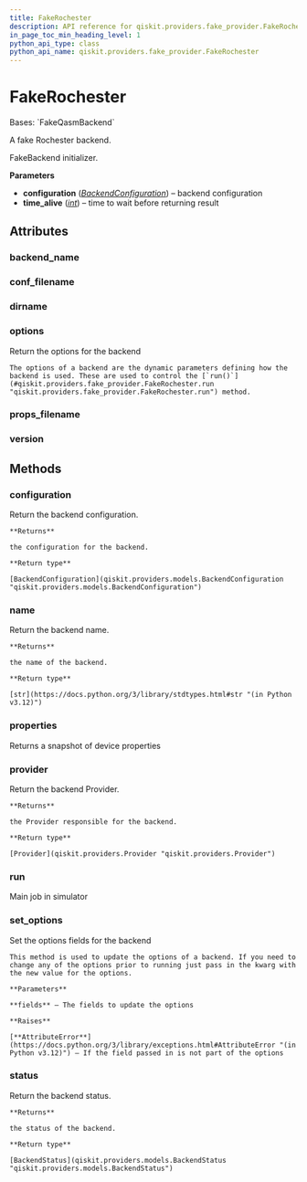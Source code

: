 ```yaml
---
title: FakeRochester
description: API reference for qiskit.providers.fake_provider.FakeRochester
in_page_toc_min_heading_level: 1
python_api_type: class
python_api_name: qiskit.providers.fake_provider.FakeRochester
---
```


# FakeRochester

<Class id="qiskit.providers.fake_provider.FakeRochester" isDedicatedPage={true} github="https://github.com/qiskit/qiskit/tree/stable/0.25/qiskit/providers/fake_provider/backends/rochester/fake_rochester.py" signature="qiskit.providers.fake_provider.FakeRochester" modifiers="class">
  Bases: `FakeQasmBackend`

  A fake Rochester backend.

  FakeBackend initializer.

  **Parameters**

  *   **configuration** ([*BackendConfiguration*](qiskit.providers.models.BackendConfiguration "qiskit.providers.models.BackendConfiguration")) – backend configuration
  *   **time\_alive** ([*int*](https://docs.python.org/3/library/functions.html#int "(in Python v3.12)")) – time to wait before returning result

  ## Attributes

  ### backend\_name

  <Attribute id="qiskit.providers.fake_provider.FakeRochester.backend_name" attributeValue="'fake_rochester'" />

  ### conf\_filename

  <Attribute id="qiskit.providers.fake_provider.FakeRochester.conf_filename" attributeValue="'conf_rochester.json'" />

  ### dirname

  <Attribute id="qiskit.providers.fake_provider.FakeRochester.dirname" attributeValue="'/home/runner/work/qiskit/qiskit/.tox/docs/lib/python3.9/site-packages/qiskit/providers/fake_provider/backends/rochester'" />

  ### options

  <Attribute id="qiskit.providers.fake_provider.FakeRochester.options">
    Return the options for the backend

    The options of a backend are the dynamic parameters defining how the backend is used. These are used to control the [`run()`](#qiskit.providers.fake_provider.FakeRochester.run "qiskit.providers.fake_provider.FakeRochester.run") method.
  </Attribute>

  ### props\_filename

  <Attribute id="qiskit.providers.fake_provider.FakeRochester.props_filename" attributeValue="'props_rochester.json'" />

  ### version

  <Attribute id="qiskit.providers.fake_provider.FakeRochester.version" attributeValue="1" />

  ## Methods

  ### configuration

  <Function id="qiskit.providers.fake_provider.FakeRochester.configuration" signature="configuration()">
    Return the backend configuration.

    **Returns**

    the configuration for the backend.

    **Return type**

    [BackendConfiguration](qiskit.providers.models.BackendConfiguration "qiskit.providers.models.BackendConfiguration")
  </Function>

  ### name

  <Function id="qiskit.providers.fake_provider.FakeRochester.name" signature="name()">
    Return the backend name.

    **Returns**

    the name of the backend.

    **Return type**

    [str](https://docs.python.org/3/library/stdtypes.html#str "(in Python v3.12)")
  </Function>

  ### properties

  <Function id="qiskit.providers.fake_provider.FakeRochester.properties" signature="properties()">
    Returns a snapshot of device properties
  </Function>

  ### provider

  <Function id="qiskit.providers.fake_provider.FakeRochester.provider" signature="provider()">
    Return the backend Provider.

    **Returns**

    the Provider responsible for the backend.

    **Return type**

    [Provider](qiskit.providers.Provider "qiskit.providers.Provider")
  </Function>

  ### run

  <Function id="qiskit.providers.fake_provider.FakeRochester.run" signature="run(run_input, **kwargs)">
    Main job in simulator
  </Function>

  ### set\_options

  <Function id="qiskit.providers.fake_provider.FakeRochester.set_options" signature="set_options(**fields)">
    Set the options fields for the backend

    This method is used to update the options of a backend. If you need to change any of the options prior to running just pass in the kwarg with the new value for the options.

    **Parameters**

    **fields** – The fields to update the options

    **Raises**

    [**AttributeError**](https://docs.python.org/3/library/exceptions.html#AttributeError "(in Python v3.12)") – If the field passed in is not part of the options
  </Function>

  ### status

  <Function id="qiskit.providers.fake_provider.FakeRochester.status" signature="status()">
    Return the backend status.

    **Returns**

    the status of the backend.

    **Return type**

    [BackendStatus](qiskit.providers.models.BackendStatus "qiskit.providers.models.BackendStatus")
  </Function>
</Class>

